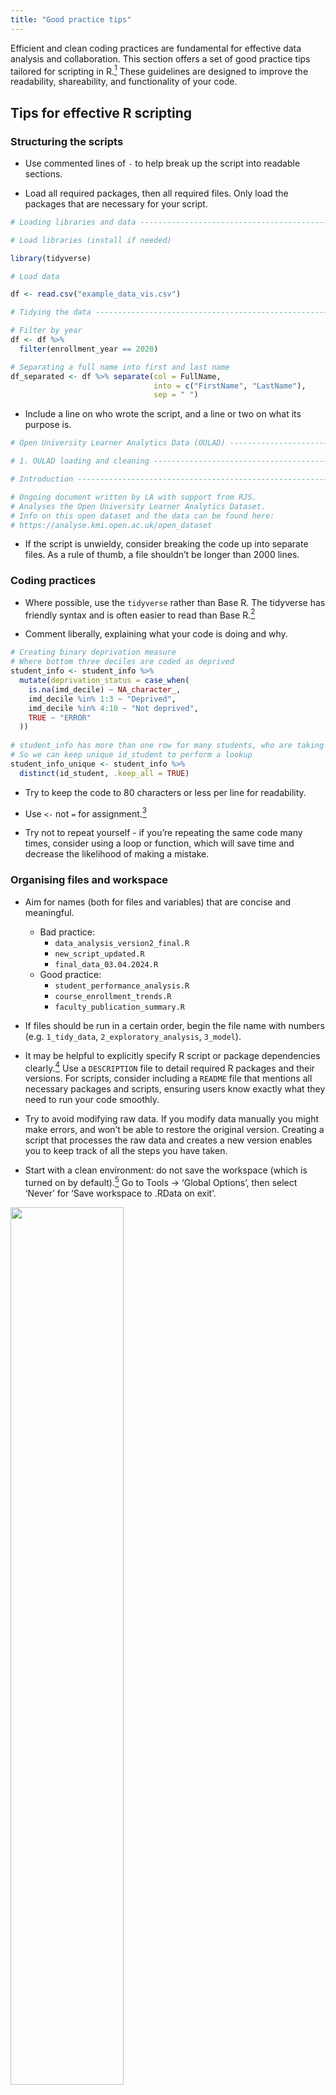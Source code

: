 ```yaml
---
title: "Good practice tips"
---
```


Efficient and clean coding practices are fundamental for effective data analysis and collaboration. This section offers a set of good practice tips tailored for scripting in R.[^1] These guidelines are designed to improve the readability, shareability, and functionality of your code.

[^1]: R and RStudio are two different things. R is a programming language for statistics, and RStudio is a tool that makes R easier to use. It's rare, but someone might have R without RStudio. This guide is written assuming you have both R and RStudio installed.

## Tips for effective R scripting

### Structuring the scripts

-   Use commented lines of `-` to help break up the script into readable sections.

-   Load all required packages, then all required files. Only load the packages that are necessary for your script.

``` r
# Loading libraries and data --------------------------------------------------

# Load libraries (install if needed)

library(tidyverse) 

# Load data 

df <- read.csv("example_data_vis.csv")

# Tidying the data ------------------------------------------------------------

# Filter by year
df <- df %>% 
  filter(enrollment_year == 2020)

# Separating a full name into first and last name
df_separated <- df %>% separate(col = FullName, 
                                into = c("FirstName", "LastName"), 
                                sep = " ")
```

-   Include a line on who wrote the script, and a line or two on what its purpose is.

``` r
# Open University Learner Analytics Data (OULAD) ------------------------------

# 1. OULAD loading and cleaning -----------------------------------------------

# Introduction ----------------------------------------------------------------

# Ongoing document written by LA with support from RJS.
# Analyses the Open University Learner Analytics Dataset.
# Info on this open dataset and the data can be found here:
# https://analyse.kmi.open.ac.uk/open_dataset
```

-   If the script is unwieldy, consider breaking the code up into separate files. As a rule of thumb, a file shouldn't be longer than 2000 lines.

### Coding practices

-   Where possible, use the `tidyverse` rather than Base R. The tidyverse has friendly syntax and is often easier to read than Base R.[^2]

[^2]: There is debate around this. However this discussion is beyond the scope of this guide. All that we need to know for the purposes of this guide is that the tidyverse is a collection of packages designed to work together in data science tasks. It simplifies data manipulation, visualisation and analysis through a consistent syntax and logical workflow. For all things tidyverse, see [R for Data Science](https://r4ds.hadley.nz/).

<!-- -->

-   Comment liberally, explaining what your code is doing and why.

``` r
# Creating binary deprivation measure
# Where bottom three deciles are coded as deprived
student_info <- student_info %>%
  mutate(deprivation_status = case_when(
    is.na(imd_decile) ~ NA_character_,
    imd_decile %in% 1:3 ~ "Deprived", 
    imd_decile %in% 4:10 ~ "Not deprived", 
    TRUE ~ "ERROR"
  ))
  
# student_info has more than one row for many students, who are taking more than one module
# So we can keep unique id_student to perform a lookup 
student_info_unique <- student_info %>%
  distinct(id_student, .keep_all = TRUE)
```

-   Try to keep the code to 80 characters or less per line for readability.

-   Use `<-` not `=` for assignment.[^3]

[^3]: In R, `<-` assigns values to variables, while `==` tests equality. Using different symbols for assignment and equality makes R code more readable and easier to follow.

```{=html}
<!-- -->
```
-   Try not to repeat yourself - if you're repeating the same code many times, consider using a loop or function, which will save time and decrease the likelihood of making a mistake.

### Organising files and workspace

-   Aim for names (both for files and variables) that are concise and meaningful.

    -   Bad practice:
        -   `data_analysis_version2_final.R`
        -   `new_script_updated.R`
        -   `final_data_03.04.2024.R`
    -   Good practice:
        -   `student_performance_analysis.R`
        -   `course_enrollment_trends.R`
        -   `faculty_publication_summary.R`

-   If files should be run in a certain order, begin the file name with numbers (e.g. `1_tidy_data`, `2_exploratory_analysis`, `3_model`).

-   It may be helpful to explicitly specify R script or package dependencies clearly.[^4] Use a `DESCRIPTION` file to detail required R packages and their versions. For scripts, consider including a `README` file that mentions all necessary packages and scripts, ensuring users know exactly what they need to run your code smoothly. 

[^4]: Dependencies in R are external packages or software your code needs to run, such as `ggplot2` for graphs or `dplyr` for data handling. Listing these packages ensures others can use your code without issues, making it easier to share and reproduce your work across different systems.

-   Try to avoid modifying raw data. If you modify data manually you might make errors, and won't be able to restore the original version. Creating a script that processes the raw data and creates a new version enables you to keep track of all the steps you have taken.

-   Start with a clean environment: do not save the workspace (which is turned on by default).[^5] Go to Tools -\> 'Global Options', then select 'Never' for 'Save workspace to .RData on exit'.

[^5]: A 'clean environment' means having a fresh workspace where no previous work (like variables or data sets you've created, or libraries you've loaded) is left over. This is crucial for making sure your code runs smoothly and is easy for others to understand. The most straightforward way to achieve a clean environment is by going to the 'Session' menu and selecting 'Restart R'. 

![](rprintscreen.png){fig-alt="Image of the RStudio 'Options' page, highlighting the 'Workspace' section." width="60%" fig-align="center"}
